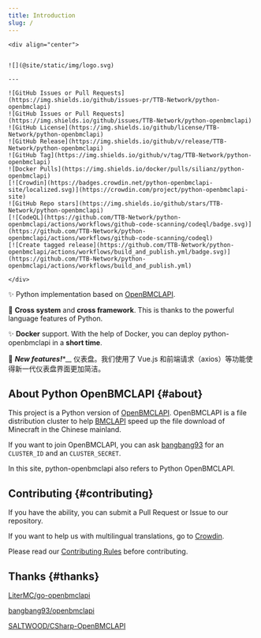 ```yaml
---
title: Introduction
slug: /
---
```


```mdx-code-block
<div align="center">


![](@site/static/img/logo.svg)

---

![GitHub Issues or Pull Requests](https://img.shields.io/github/issues-pr/TTB-Network/python-openbmclapi)
![GitHub Issues or Pull Requests](https://img.shields.io/github/issues/TTB-Network/python-openbmclapi)
![GitHub License](https://img.shields.io/github/license/TTB-Network/python-openbmclapi)
![GitHub Release](https://img.shields.io/github/v/release/TTB-Network/python-openbmclapi)
![GitHub Tag](https://img.shields.io/github/v/tag/TTB-Network/python-openbmclapi)
![Docker Pulls](https://img.shields.io/docker/pulls/silianz/python-openbmclapi)
[![Crowdin](https://badges.crowdin.net/python-openbmclapi-site/localized.svg)](https://crowdin.com/project/python-openbmclapi-site)
![GitHub Repo stars](https://img.shields.io/github/stars/TTB-Network/python-openbmclapi)
[![CodeQL](https://github.com/TTB-Network/python-openbmclapi/actions/workflows/github-code-scanning/codeql/badge.svg)](https://github.com/TTB-Network/python-openbmclapi/actions/workflows/github-code-scanning/codeql)
[![Create tagged release](https://github.com/TTB-Network/python-openbmclapi/actions/workflows/build_and_publish.yml/badge.svg)](https://github.com/TTB-Network/python-openbmclapi/actions/workflows/build_and_publish.yml)

</div>
```

✨ Python implementation based on [OpenBMCLAPI](https://github.com/bangbang93/openbmclapi).

🎨 **Cross system** and **cross framework**. This is thanks to the powerful language features of Python.

✨ **Docker** support. With the help of Docker, you can deploy python-openbmclapi in a **short time**. 

🎉 **_New features!_**\*\_\_ 仪表盘。我们使用了 Vue.js 和前端请求（axios）等功能使得新一代仪表盘界面更加简洁。

## About Python OpenBMCLAPI {#about}

This project is a Python version of [OpenBMCLAPI](https://github.com/bangbang93/openbmclapi). OpenBMCLAPI is a file distribution cluster to help [BMCLAPI](https://bmclapidoc.bangbang93.com/) speed up the file download of Minecraft in the Chinese mainland.

If you want to join OpenBMCLAPI, you can ask [bangbang93](https://github.com/bangbang93) for an `CLUSTER_ID` and an `CLUSTER_SECRET`.

In this site, python-openbmclapi also refers to Python OpenBMCLAPI.

## Contributing {#contributing}

If you have the ability, you can submit a Pull Request or Issue to our repository.

If you want to help us with multilingual translations, go to [Crowdin](https://translate.bugungu.top).

Please read our [Contributing Rules](https://github.com/TTB-Network/python-openbmclapi/blob/master/CONFTRIBUTING.md) before contributing.

## Thanks {#thanks}

[LiterMC/go-openbmclapi](https://github.com/LiterMC/go-openbmclapi)

[bangbang93/openbmclapi](https://github.com/bangbang93/openbmclapi)

[SALTWOOD/CSharp-OpenBMCLAPI](https://github.com/SALTWOOD/CSharp-OpenBMCLAPI)
